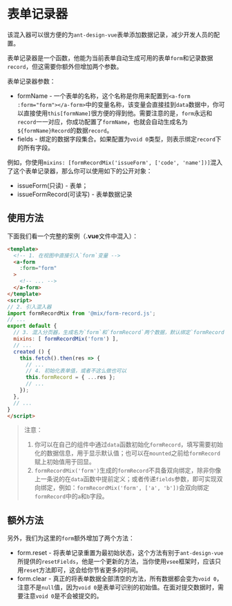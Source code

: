 
<Meta title="框架|混入器（Mixin）/表单记录器" />

# 表单记录器

该混入器可以很方便的为`ant-design-vue`表单添加数据记录，减少开发人员的配置。

表单记录器是一个函数，他能为当前表单自动生成可用的表单`form`和记录数据`record`，但这需要你额外但增加两个参数。

表单记录器参数：

- formName - 一个表单的名称，这个名称是你用来配置到`<a-form :form="form"></a-form>`中的变量名称，该变量会直接挂到`data`数据中，你可以直接使用`this[formName]`很方便的得到他。需要注意的是，`form`永远和`record`一一对应，你成功配置了`formName`，也就会自动生成名为`${formName}Record`的数据`record`。
- fields - 绑定的数据字段集合。如果配置为`void 0`类型，则表示绑定`record`下的所有字段。

例如，你使用`mixins: [formRecordMix('issueForm', ['code', 'name'])]`混入了这个表单记录器，那么你可以使用如下的公开对象：

- issueForm(只读) - 表单；
- issueFormRecord(可读写) - 表单数据记录

## 使用方法

下面我们看一个完整的案例（**.vue**文件中混入）：

```html
<template>
  <!-- 1. 在视图中直接引入`form`变量 -->
  <a-form
    :form="form"
  >
    <!-- ... -->
  </a-form>
</template>
<script>
// 2. 引入混入器
import formRecordMix from '@mix/form-record.js';
// ...
export default {
  // 3. 混入分页器，生成名为`form`和`formRecord`两个数据，默认绑定`formRecord`所有字段
  mixins: [ formRecordMix('form') ],
  // ...
  created () {
    this.fetch().then(res => {
      // ...
      // 4. 初始化表单值，或者不这么做也可以
      this.formRecord = { ...res };
      // ...
    });
  },
  // ...
}
</script>
```

> 注意：
>
> 1. 你可以在自己的组件中通过`data`函数初始化`formRecord`，填写需要初始化的数据信息，用于显示默认值；也可以在`mounted`之前给`formRecord`赋上初始值用于回显。
> 2. `formRecordMix('form')`生成的`formRecord`不具备双向绑定，除非你像上一条说的在`data`函数中提前定义；或者传递`fields`参数，即可实现双向绑定，例如：`formRecordMix('form', ['a', 'b'])`会双向绑定`formRecord`中的`a`和`b`字段。

## 额外方法

另外，我们为这里的`form`额外增加了两个方法：

- form.reset - 将表单记录重置为最初始状态，这个方法有别于`ant-design-vue`所提供的`resetFields`，他是一个更新的方法，当你使用`vsee`框架时，应该只用`reset`方法即可，这会给你节省更多的时间。
- form.clear - 真正的将表单数据全部清空的方法，所有数据都会变为`void 0`，注意不是`null`值，因为`void 0`是表单可识别的初始值。在面对提交数据时，需要注意`void 0`是不会被提交的。
